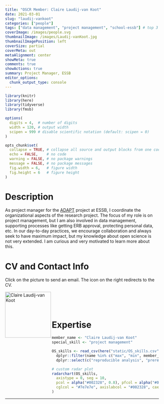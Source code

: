 ```yaml
---
title: "OSCR Member: Claire Laudij-van Koot"
date: 2021-03-01
slug: "laudij-vankoot"
categories: ["people"]
tags: ["data management", "project management", "school-essb"] # top 3 categories + unique + school
coverImage: /images/people.svg
thumbnailImage: /images/Laudij-vanKoot.jpg
thumbnailImagePosition: left
coverSize: partial
coverMeta: out
metaAlignment: center
showMeta: true
comments: true
showActions: true
summary: Project Manager, ESSB
editor_options: 
  chunk_output_type: console
---
```


```r

library(knitr)
library(here)
library(tidyverse)
library(fmsb)

options(
  digits = 4,  # number of digits
  width = 120, # output width
  scipen = 999 # disable scientific notation (default: scipen = 0)
)

opts_chunk$set(
  collapse = TRUE, # collapse all source and output blocks from one code chunk into a single block
  echo = FALSE,    # no code
  warning = FALSE, # no package warnings
  message = FALSE, # no package messages
  fig.width = 6,   # figure width
  fig.height = 6   # figure height
)

```

# Description

As project manager for the [ADAPT](https://projectadapt.nl/) project at ESSB, I coordinate the organizational aspects of the research project. The focus of my role is on project management, but I am also involved in data management, supporting processes like getting ERB approval, protecting personal data, etc. In our day-to-day practices, we encourage collaboration and always seek to have maximum impact, but my knowledge about open science is not very extended. I am curious and very motivated to learn more about this.
 
# CV and Contact Info

Click on the picture to send an email. The icon on the right redirects to the CV.

<!-- EMAIL -->
<p>
  <a href="mailto:laudij@essb.eur.nl">
  <img border="0" alt="Claire Laudij-van Koot" src="/images/Laudij-vanKoot.jpg" width="150" height="150" align="left">
  </a>
</p>

<!-- CV -->
<p align="center">
  <a href="https://www.linkedin.com/in/claire-laudij-van-koot-19789626/" class="fa fa-file fa-2x" style="color:#00B969;">
  </a>
</p>

<BR><BR><BR>

# Expertise

```r

member_name <- "Claire Laudij-van Koot"
special_skill <- "project management"

OS_skills <- read_csv(here("static/OS_skills.csv")) %>%
  dplyr::filter(name %in% c("max", "min", member_name)) %>%
  dplyr::select(c("reproducible analysis", "preregistration", "open access", all_of(special_skill), "data management", "data sharing", "open source software"))

# custom radar plot
radarchart(OS_skills,
  axistype = 0, seg = 10,
  pcol = alpha("#002328", 0.8), pfcol = alpha("#00B969", 0.6), plwd = 4, centerzero = TRUE, # polygon
  cglcol = "#7e7e7e", axislabcol = "#002328", caxislabels = seq(0, 10, 2), cglwd = 0.8 # grid
)

```

***


